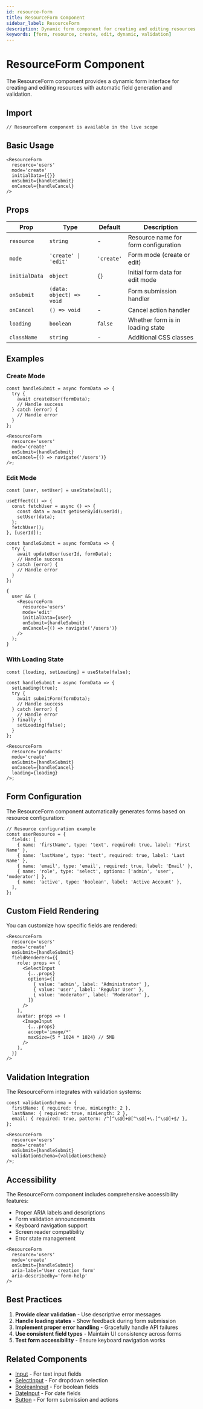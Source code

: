 ```yaml
---
id: resource-form
title: ResourceForm Component
sidebar_label: ResourceForm
description: Dynamic form component for creating and editing resources
keywords: [form, resource, create, edit, dynamic, validation]
---
```


# ResourceForm Component

The ResourceForm component provides a dynamic form interface for creating and editing resources with automatic field generation and validation.

## Import

```tsx
// ResourceForm component is available in the live scope
```

## Basic Usage

```tsx
<ResourceForm
  resource='users'
  mode='create'
  initialData={{}}
  onSubmit={handleSubmit}
  onCancel={handleCancel}
/>
```

## Props

| Prop          | Type                     | Default    | Description                          |
| ------------- | ------------------------ | ---------- | ------------------------------------ |
| `resource`    | `string`                 | -          | Resource name for form configuration |
| `mode`        | `'create' \| 'edit'`     | `'create'` | Form mode (create or edit)           |
| `initialData` | `object`                 | `{}`       | Initial form data for edit mode      |
| `onSubmit`    | `(data: object) => void` | -          | Form submission handler              |
| `onCancel`    | `() => void`             | -          | Cancel action handler                |
| `loading`     | `boolean`                | `false`    | Whether form is in loading state     |
| `className`   | `string`                 | -          | Additional CSS classes               |

## Examples

### Create Mode

```tsx
const handleSubmit = async formData => {
  try {
    await createUser(formData);
    // Handle success
  } catch (error) {
    // Handle error
  }
};

<ResourceForm
  resource='users'
  mode='create'
  onSubmit={handleSubmit}
  onCancel={() => navigate('/users')}
/>;
```

### Edit Mode

```tsx
const [user, setUser] = useState(null);

useEffect(() => {
  const fetchUser = async () => {
    const data = await getUserById(userId);
    setUser(data);
  };
  fetchUser();
}, [userId]);

const handleSubmit = async formData => {
  try {
    await updateUser(userId, formData);
    // Handle success
  } catch (error) {
    // Handle error
  }
};

{
  user && (
    <ResourceForm
      resource='users'
      mode='edit'
      initialData={user}
      onSubmit={handleSubmit}
      onCancel={() => navigate('/users')}
    />
  );
}
```

### With Loading State

```tsx
const [loading, setLoading] = useState(false);

const handleSubmit = async formData => {
  setLoading(true);
  try {
    await submitForm(formData);
    // Handle success
  } catch (error) {
    // Handle error
  } finally {
    setLoading(false);
  }
};

<ResourceForm
  resource='products'
  mode='create'
  onSubmit={handleSubmit}
  onCancel={handleCancel}
  loading={loading}
/>;
```

## Form Configuration

The ResourceForm component automatically generates forms based on resource configuration:

```tsx
// Resource configuration example
const userResource = {
  fields: [
    { name: 'firstName', type: 'text', required: true, label: 'First Name' },
    { name: 'lastName', type: 'text', required: true, label: 'Last Name' },
    { name: 'email', type: 'email', required: true, label: 'Email' },
    { name: 'role', type: 'select', options: ['admin', 'user', 'moderator'] },
    { name: 'active', type: 'boolean', label: 'Active Account' },
  ],
};
```

## Custom Field Rendering

You can customize how specific fields are rendered:

```tsx
<ResourceForm
  resource='users'
  mode='create'
  onSubmit={handleSubmit}
  fieldRenderers={{
    role: props => (
      <SelectInput
        {...props}
        options={[
          { value: 'admin', label: 'Administrator' },
          { value: 'user', label: 'Regular User' },
          { value: 'moderator', label: 'Moderator' },
        ]}
      />
    ),
    avatar: props => (
      <ImageInput
        {...props}
        accept='image/*'
        maxSize={5 * 1024 * 1024} // 5MB
      />
    ),
  }}
/>
```

## Validation Integration

The ResourceForm integrates with validation systems:

```tsx
const validationSchema = {
  firstName: { required: true, minLength: 2 },
  lastName: { required: true, minLength: 2 },
  email: { required: true, pattern: /^[^\s@]+@[^\s@]+\.[^\s@]+$/ },
};

<ResourceForm
  resource='users'
  mode='create'
  onSubmit={handleSubmit}
  validationSchema={validationSchema}
/>;
```

## Accessibility

The ResourceForm component includes comprehensive accessibility features:

- Proper ARIA labels and descriptions
- Form validation announcements
- Keyboard navigation support
- Screen reader compatibility
- Error state management

```tsx
<ResourceForm
  resource='users'
  mode='create'
  onSubmit={handleSubmit}
  aria-label='User creation form'
  aria-describedby='form-help'
/>
```

## Best Practices

1. **Provide clear validation** - Use descriptive error messages
2. **Handle loading states** - Show feedback during form submission
3. **Implement proper error handling** - Gracefully handle API failures
4. **Use consistent field types** - Maintain UI consistency across forms
5. **Test form accessibility** - Ensure keyboard navigation works

## Related Components

- [Input](/docs/components/input) - For text input fields
- [SelectInput](/docs/components/select-input) - For dropdown selection
- [BooleanInput](/docs/components/boolean-input) - For boolean fields
- [DateInput](/docs/components/date-input) - For date fields
- [Button](/docs/components/button) - For form submission and actions
